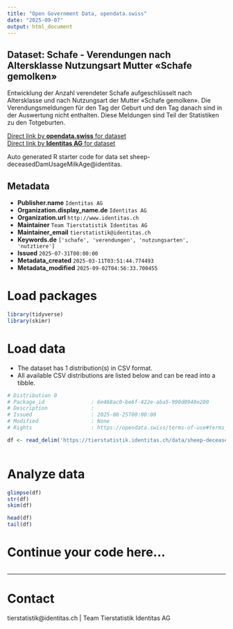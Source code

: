 ```yaml
---
title: "Open Government Data, opendata.swiss"
date: "2025-09-07"
output: html_document
---
```


## Dataset: Schafe - Verendungen nach Altersklasse Nutzungsart Mutter «Schafe gemolken»

Entwicklung der Anzahl verendeter Schafe aufgeschlüsselt nach Altersklasse und nach Nutzungsart der Mutter «Schafe gemolken». Die Verendungsmeldungen für den Tag der Geburt und den Tag danach sind in der Auswertung nicht enthalten. Diese Meldungen sind Teil der Statistiken zu den Totgeburten.

[Direct link by **opendata.swiss** for dataset](https://opendata.swiss/de/dataset/schafe-verendungen-nach-altersklasse-nutzungsart-mutter-schafe-gemolken)<br>
[Direct link by **Identitas AG** for dataset](https://tierstatistik.identitas.ch/)

Auto generated R starter code for data set sheep-deceasedDamUsageMilkAge@identitas.

## Metadata

- **Publisher.name** `Identitas AG`
- **Organization.display_name.de** `Identitas AG`
- **Organization.url** `http://www.identitas.ch`
- **Maintainer** `Team Tierstatistik Identitas AG`
- **Maintainer_email** `tierstatistik@identitas.ch`
- **Keywords.de** `['schafe', 'verendungen', 'nutzungsarten', 'nutztiere']`
- **Issued** `2025-07-31T00:00:00`
- **Metadata_created** `2025-03-11T03:51:44.774493`
- **Metadata_modified** `2025-09-02T04:56:33.700455`


# Load packages

```r

library(tidyverse)
library(skimr)

```

# Load data

-   The dataset has 1 distribution(s) in CSV format.
-   All available CSV distributions are listed below and can be read into a tibble.

```r

# Distribution 0
# Package_id               : 6e468ac0-be6f-422e-aba5-990d0940e280
# Description              : 
# Issued                   : 2025-08-25T00:00:00
# Modified                 : None
# Rights                   : https://opendata.swiss/terms-of-use#terms_by

df <- read_delim('https://tierstatistik.identitas.ch/data/sheep-deceasedDamUsageMilkAge.csv')



```

# Analyze data

```r

glimpse(df)
str(df)
skim(df)

head(df)
tail(df)

```

# Continue your code here...

```r

```

------------------------------------------------------------------------

# Contact

tierstatistik@identitas.ch | Team Tierstatistik Identitas AG
